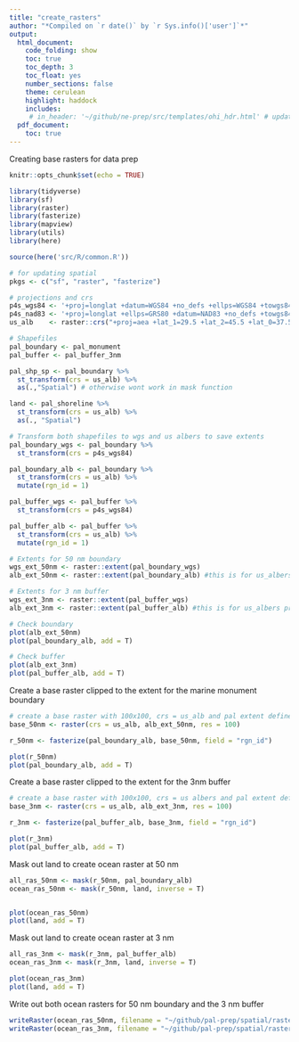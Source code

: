 ```yaml
---
title: "create_rasters"
author: "*Compiled on `r date()` by `r Sys.info()['user']`*"
output: 
  html_document:
    code_folding: show
    toc: true
    toc_depth: 3
    toc_float: yes
    number_sections: false
    theme: cerulean
    highlight: haddock
    includes: 
     # in_header: '~/github/ne-prep/src/templates/ohi_hdr.html' # update with own header
  pdf_document:
    toc: true
---
```


Creating base rasters for data prep 

```r
knitr::opts_chunk$set(echo = TRUE)

library(tidyverse)
library(sf)
library(raster)
library(fasterize)
library(mapview)
library(utils)
library(here)

source(here('src/R/common.R'))

# for updating spatial 
pkgs <- c("sf", "raster", "fasterize")

# projections and crs
p4s_wgs84 <- '+proj=longlat +datum=WGS84 +no_defs +ellps=WGS84 +towgs84=0,0,0'
p4s_nad83 <- '+proj=longlat +ellps=GRS80 +datum=NAD83 +no_defs +towgs84=0,0,0'
us_alb    <- raster::crs("+proj=aea +lat_1=29.5 +lat_2=45.5 +lat_0=37.5 +lon_0=-96 +x_0=0 +y_0=0 +ellps=GRS80 +datum=NAD83 +units=m +no_defs") 

# Shapefiles
pal_boundary <- pal_monument
pal_buffer <- pal_buffer_3nm

pal_shp_sp <- pal_boundary %>%
  st_transform(crs = us_alb) %>% 
  as(.,"Spatial") # otherwise wont work in mask function

land <- pal_shoreline %>% 
  st_transform(crs = us_alb) %>% 
  as(., "Spatial") 

# Transform both shapefiles to wgs and us albers to save extents
pal_boundary_wgs <- pal_boundary %>% 
  st_transform(crs = p4s_wgs84)

pal_boundary_alb <- pal_boundary %>% 
  st_transform(crs = us_alb) %>% 
  mutate(rgn_id = 1)

pal_buffer_wgs <- pal_buffer %>% 
  st_transform(crs = p4s_wgs84)

pal_buffer_alb <- pal_buffer %>% 
  st_transform(crs = us_alb) %>% 
  mutate(rgn_id = 1)

# Extents for 50 nm boundary
wgs_ext_50nm <- raster::extent(pal_boundary_wgs)
alb_ext_50nm <- raster::extent(pal_boundary_alb) #this is for us_albers projection only

# Extents for 3 nm buffer
wgs_ext_3nm <- raster::extent(pal_buffer_wgs)
alb_ext_3nm <- raster::extent(pal_buffer_alb) #this is for us_albers projection only

# Check boundary 
plot(alb_ext_50nm)
plot(pal_boundary_alb, add = T)

# Check buffer
plot(alb_ext_3nm)
plot(pal_buffer_alb, add = T)
```

Create a base raster clipped to the extent for the marine monument boundary 
```r
# create a base raster with 100x100, crs = us_alb and pal extent defined above
base_50nm <- raster(crs = us_alb, alb_ext_50nm, res = 100)

r_50nm <- fasterize(pal_boundary_alb, base_50nm, field = "rgn_id")

plot(r_50nm)
plot(pal_boundary_alb, add = T)


```


Create a base raster clipped to the extent for the 3nm buffer
```r
# create a base raster with 100x100, crs = us albers and pal extent defined above
base_3nm <- raster(crs = us_alb, alb_ext_3nm, res = 100)

r_3nm <- fasterize(pal_buffer_alb, base_3nm, field = "rgn_id")

plot(r_3nm)
plot(pal_buffer_alb, add = T)
```

Mask out land to create ocean raster at 50 nm 
```r
all_ras_50nm <- mask(r_50nm, pal_boundary_alb)
ocean_ras_50nm <- mask(r_50nm, land, inverse = T) 


plot(ocean_ras_50nm)
plot(land, add = T) 
```
Mask out land to create ocean raster at 3 nm 
```r
all_ras_3nm <- mask(r_3nm, pal_buffer_alb)
ocean_ras_3nm <- mask(r_3nm, land, inverse = T) 

plot(ocean_ras_3nm)
plot(land, add = T) 
```


Write out both ocean rasters for 50 nm boundary and the 3 nm buffer
```r
writeRaster(ocean_ras_50nm, filename = "~/github/pal-prep/spatial/rasters/ocean_ras_50nm.tif", overwrite = T)
writeRaster(ocean_ras_3nm, filename = "~/github/pal-prep/spatial/rasters/ocean_ras_3nm.tif", overwrite = T)
```


